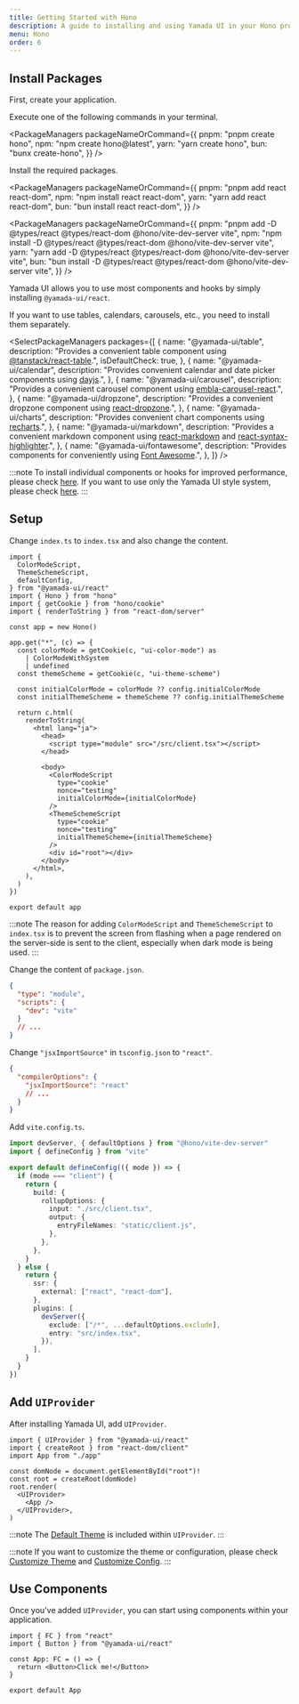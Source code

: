 ```yaml
---
title: Getting Started with Hono
description: A guide to installing and using Yamada UI in your Hono project.
menu: Hono
order: 6
---
```


## Install Packages

First, create your application.

Execute one of the following commands in your terminal.

<PackageManagers
  packageNameOrCommand={{
    pnpm: "pnpm create hono",
    npm: "npm create hono@latest",
    yarn: "yarn create hono",
    bun: "bunx create-hono",
  }}
/>

Install the required packages.

<PackageManagers
  packageNameOrCommand={{
    pnpm: "pnpm add react react-dom",
    npm: "npm install react react-dom",
    yarn: "yarn add react react-dom",
    bun: "bun install react react-dom",
  }}
/>

<PackageManagers
  packageNameOrCommand={{
    pnpm: "pnpm add -D @types/react @types/react-dom @hono/vite-dev-server vite",
    npm: "npm install -D @types/react @types/react-dom @hono/vite-dev-server vite",
    yarn: "yarn add -D @types/react @types/react-dom @hono/vite-dev-server vite",
    bun: "bun install -D @types/react @types/react-dom @hono/vite-dev-server vite",
  }}
/>

Yamada UI allows you to use most components and hooks by simply installing `@yamada-ui/react`.

<PackageManagers packageNameOrCommand="@yamada-ui/react" />

If you want to use tables, calendars, carousels, etc., you need to install them separately.

<SelectPackageManagers
  packages={[
    {
      name: "@yamada-ui/table",
      description:
        "Provides a convenient table component using [@tanstack/react-table](https://tanstack.com/table/v8).",
      isDefaultCheck: true,
    },
    {
      name: "@yamada-ui/calendar",
      description:
        "Provides convenient calendar and date picker components using [dayjs](https://day.js.org/).",
    },
    {
      name: "@yamada-ui/carousel",
      description:
        "Provides a convenient carousel component using [embla-carousel-react](https://www.embla-carousel.com/).",
    },
    {
      name: "@yamada-ui/dropzone",
      description:
        "Provides a convenient dropzone component using [react-dropzone](https://react-dropzone.js.org/).",
    },
    {
      name: "@yamada-ui/charts",
      description:
        "Provides convenient chart components using [recharts](https://recharts.org/).",
    },
    {
      name: "@yamada-ui/markdown",
      description:
        "Provides a convenient markdown component using [react-markdown](https://remarkjs.github.io/react-markdown/) and [react-syntax-highlighter](https://react-syntax-highlighter.github.io/react-syntax-highlighter/demo/).",
    },
    {
      name: "@yamada-ui/fontawesome",
      description:
        "Provides components for conveniently using [Font Awesome](https://fontawesome.com/).",
    },
  ]}
/>

:::note
To install individual components or hooks for improved performance, please check [here](/getting-started/installation/individual).
If you want to use only the Yamada UI style system, please check [here](/getting-started/installation/minimal).
:::

## Setup

Change `index.ts` to `index.tsx` and also change the content.

```tsx live=false title=index.tsx
import {
  ColorModeScript,
  ThemeSchemeScript,
  defaultConfig,
} from "@yamada-ui/react"
import { Hono } from "hono"
import { getCookie } from "hono/cookie"
import { renderToString } from "react-dom/server"

const app = new Hono()

app.get("*", (c) => {
  const colorMode = getCookie(c, "ui-color-mode") as
    | ColorModeWithSystem
    | undefined
  const themeScheme = getCookie(c, "ui-theme-scheme")

  const initialColorMode = colorMode ?? config.initialColorMode
  const initialThemeScheme = themeScheme ?? config.initialThemeScheme

  return c.html(
    renderToString(
      <html lang="ja">
        <head>
          <script type="module" src="/src/client.tsx"></script>
        </head>

        <body>
          <ColorModeScript
            type="cookie"
            nonce="testing"
            initialColorMode={initialColorMode}
          />
          <ThemeSchemeScript
            type="cookie"
            nonce="testing"
            initialThemeScheme={initialThemeScheme}
          />
          <div id="root"></div>
        </body>
      </html>,
    ),
  )
})

export default app
```

:::note
The reason for adding `ColorModeScript` and `ThemeSchemeScript` to `index.tsx` is to prevent the screen from flashing when a page rendered on the server-side is sent to the client, especially when dark mode is being used.
:::

Change the content of `package.json`.

```json live=false title=package.json highlight={2,4}
{
  "type": "module",
  "scripts": {
    "dev": "vite"
  }
  // ...
}
```

Change `"jsxImportSource"` in `tsconfig.json` to `"react"`.

```json live=false title=tsconfig.json highlight={9}
{
  "compilerOptions": {
    "jsxImportSource": "react"
    // ...
  }
}
```

Add `vite.config.ts`.

```ts live=false title=vite.config.ts
import devServer, { defaultOptions } from "@hono/vite-dev-server"
import { defineConfig } from "vite"

export default defineConfig(({ mode }) => {
  if (mode === "client") {
    return {
      build: {
        rollupOptions: {
          input: "./src/client.tsx",
          output: {
            entryFileNames: "static/client.js",
          },
        },
      },
    }
  } else {
    return {
      ssr: {
        external: ["react", "react-dom"],
      },
      plugins: [
        devServer({
          exclude: ["/*", ...defaultOptions.exclude],
          entry: "src/index.tsx",
        }),
      ],
    }
  }
})
```

## Add `UIProvider`

After installing Yamada UI, add `UIProvider`.

```tsx live=false title=client.tsx highlight={1,8,10}
import { UIProvider } from "@yamada-ui/react"
import { createRoot } from "react-dom/client"
import App from "./app"

const domNode = document.getElementById("root")!
const root = createRoot(domNode)
root.render(
  <UIProvider>
    <App />
  </UIProvider>,
)
```

:::note
The [Default Theme](/styled-system/theming/default-theme) is included within `UIProvider`.
:::

:::note
If you want to customize the theme or configuration, please check [Customize Theme](/styled-system/theming/customize-theme) and [Customize Config](/styled-system/configure/customize-config).
:::

## Use Components

Once you've added `UIProvider`, you can start using components within your application.

```tsx live=false title=app.tsx
import { FC } from "react"
import { Button } from "@yamada-ui/react"

const App: FC = () => {
  return <Button>Click me!</Button>
}

export default App
```
